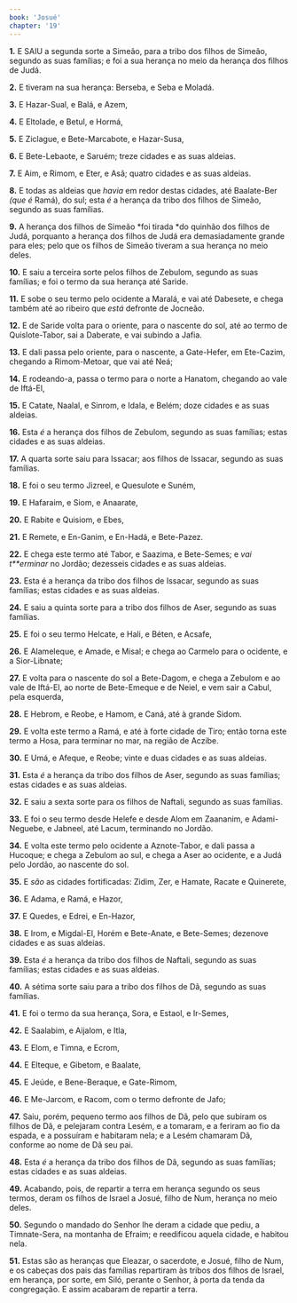 ```yaml
---
book: 'Josué'
chapter: '19'
---
```


**1.** E SAIU a segunda sorte a Simeão, para a tribo dos filhos de Simeão, segundo as suas famílias; e foi a sua herança no meio da herança dos filhos de Judá.

**2.** E tiveram na sua herança: Berseba, e Seba e Moladá.

**3.** E Hazar-Sual, e Balá, e Azem,

**4.** E Eltolade, e Betul, e Hormá,

**5.** E Ziclague, e Bete-Marcabote, e Hazar-Susa,

**6.** E Bete-Lebaote, e Saruém; treze cidades e as suas aldeias.

**7.** E Aim, e Rimom, e Eter, e Asã; quatro cidades e as suas aldeias.

**8.** E todas as aldeias que *havia* em redor destas cidades, até Baalate-Ber *(que é* Ramá), do sul; esta *é* a herança da tribo dos filhos de Simeão, segundo as suas famílias.

**9.** A herança dos filhos de Simeão *foi tirada *do quinhão dos filhos de Judá, porquanto a herança dos filhos de Judá era demasiadamente grande para eles; pelo que os filhos de Simeão tiveram a sua herança no meio deles.

**10.** E saiu a terceira sorte pelos filhos de Zebulom, segundo as suas famílias; e foi o termo da sua herança até Saride.

**11.** E sobe o seu termo pelo ocidente a Maralá, e vai até Dabesete, e chega também até ao ribeiro que *está* defronte de Jocneão.

**12.** E de Saride volta para o oriente, para o nascente do sol, até ao termo de Quislote-Tabor, sai a Daberate, e vai subindo a Jafia.

**13.** E dali passa pelo oriente, para o nascente, a Gate-Hefer, em Ete-Cazim, chegando a Rimom-Metoar, que vai até Neá;

**14.** E rodeando-a, passa o termo para o norte a Hanatom, chegando ao vale de Iftá-El,

**15.** E Catate, Naalal, e Sinrom, e Idala, e Belém; doze cidades e as suas aldeias.

**16.** Esta *é* a herança dos filhos de Zebulom, segundo as suas famílias; estas cidades e as suas aldeias.

**17.** A quarta sorte saiu para Issacar; aos filhos de Issacar, segundo as suas famílias.

**18.** E foi o seu termo Jizreel, e Quesulote e Suném,

**19.** E Hafaraim, e Siom, e Anaarate,

**20.** E Rabite e Quisiom, e Ebes,

**21.** E Remete, e En-Ganim, e En-Hadá, e Bete-Pazez.

**22.** E chega este termo até Tabor, e Saazima, e Bete-Semes; e *vai t**erminar* no Jordão; dezesseis cidades e as suas aldeias.

**23.** Esta é a herança da tribo dos filhos de Issacar, segundo as suas famílias; estas cidades e as suas aldeias.

**24.** E saiu a quinta sorte para a tribo dos filhos de Aser, segundo as suas famílias.

**25.** E foi o seu termo Helcate, e Hali, e Béten, e Acsafe,

**26.** E Alameleque, e Amade, e Misal; e chega ao Carmelo para o ocidente, e a Sior-Libnate;

**27.** E volta para o nascente do sol a Bete-Dagom, e chega a Zebulom e ao vale de Iftá-El, ao norte de Bete-Emeque e de Neiel, e vem sair a Cabul, pela esquerda,

**28.** E Hebrom, e Reobe, e Hamom, e Caná, até à grande Sidom.

**29.** E volta este termo a Ramá, e até à forte cidade de Tiro; então torna este termo a Hosa, para terminar no mar, na região de Aczibe.

**30.** E Umá, e Afeque, e Reobe; vinte e duas cidades e as suas aldeias.

**31.** Esta *é* a herança da tribo dos filhos de Aser, segundo as suas famílias; estas cidades e as suas aldeias.

**32.** E saiu a sexta sorte para os filhos de Naftali, segundo as suas famílias.

**33.** E foi o seu termo desde Helefe e desde Alom em Zaananim, e Adami-Neguebe, e Jabneel, até Lacum, terminando no Jordão.

**34.** E volta este termo pelo ocidente a Aznote-Tabor, e dali passa a Hucoque; e chega a Zebulom ao sul, e chega a Aser ao ocidente, e a Judá pelo Jordão, ao nascente do sol.

**35.** E *são* as cidades fortificadas: Zidim, Zer, e Hamate, Racate e Quinerete,

**36.** E Adama, e Ramá, e Hazor,

**37.** E Quedes, e Edrei, e En-Hazor,

**38.** E Irom, e Migdal-El, Horém e Bete-Anate, e Bete-Semes; dezenove cidades e as suas aldeias.

**39.** Esta *é* a herança da tribo dos filhos de Naftali, segundo as suas famílias; estas cidades e as suas aldeias.

**40.** A sétima sorte saiu para a tribo dos filhos de Dã, segundo as suas famílias.

**41.** E foi o termo da sua herança, Sora, e Estaol, e Ir-Semes,

**42.** E Saalabim, e Aijalom, e Itla,

**43.** E Elom, e Timna, e Ecrom,

**44.** E Elteque, e Gibetom, e Baalate,

**45.** E Jeúde, e Bene-Beraque, e Gate-Rimom,

**46.** E Me-Jarcom, e Racom, com o termo defronte de Jafo;

**47.** Saiu, porém, pequeno termo aos filhos de Dã, pelo que subiram os filhos de Dã, e pelejaram contra Lesém, e a tomaram, e a feriram ao fio da espada, e a possuíram e habitaram nela; e a Lesém chamaram Dã, conforme ao nome de Dã seu pai.

**48.** Esta *é* a herança da tribo dos filhos de Dã, segundo as suas famílias; estas cidades e as suas aldeias.

**49.** Acabando, pois, de repartir a terra em herança segundo os seus termos, deram os filhos de Israel a Josué, filho de Num, herança no meio deles.

**50.** Segundo o mandado do Senhor lhe deram a cidade que pediu, a Timnate-Sera, na montanha de Efraim; e reedificou aquela cidade, e habitou nela.

**51.** Estas são as heranças que Eleazar, o sacerdote, e Josué, filho de Num, e os cabeças dos pais das famílias repartiram às tribos dos filhos de Israel, em herança, por sorte, em Siló, perante o Senhor, à porta da tenda da congregação. E assim acabaram de repartir a terra.